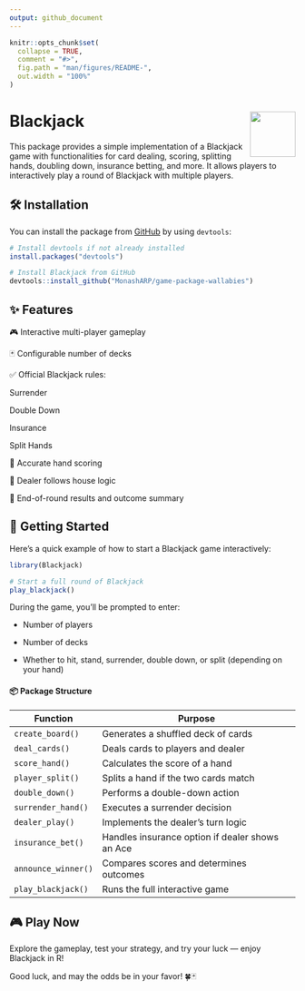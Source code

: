 ```yaml
---
output: github_document
---
```


<!-- README.md is generated from README.Rmd. Please edit that file -->

```r
knitr::opts_chunk$set(
  collapse = TRUE,
  comment = "#>",
  fig.path = "man/figures/README-",
  out.width = "100%"
)
```

# Blackjack <img src="man/figures/Blackjack.png" align="right" height="80" width="80" alt="" />

This package provides a simple implementation of a Blackjack game with functionalities for card dealing, scoring, splitting hands, doubling down, insurance betting, and more. It allows players to interactively play a round of Blackjack with multiple players.

## 🛠 Installation
You can install the package from [GitHub](https://github.com/MonashARP/game-package-wallabies.git) by using `devtools`:
```r
# Install devtools if not already installed
install.packages("devtools")

# Install Blackjack from GitHub
devtools::install_github("MonashARP/game-package-wallabies")
```

## ✨ Features
🎮 Interactive multi-player gameplay

🃏 Configurable number of decks

✅ Official Blackjack rules:

Surrender

Double Down

Insurance

Split Hands

🎯 Accurate hand scoring

🤵 Dealer follows house logic

🏁 End-of-round results and outcome summary

## 🚀 Getting Started
Here’s a quick example of how to start a Blackjack game interactively:
```r
library(Blackjack)

# Start a full round of Blackjack
play_blackjack()

```

During the game, you’ll be prompted to enter:

- Number of players

- Number of decks

- Whether to hit, stand, surrender, double down, or split (depending on your hand)

#### 📦 Package Structure

| Function              | Purpose                                                |
|-----------------------|--------------------------------------------------------|
| `create_board()`      | Generates a shuffled deck of cards                     |
| `deal_cards()`        | Deals cards to players and dealer                      |
| `score_hand()`        | Calculates the score of a hand                         |
| `player_split()`      | Splits a hand if the two cards match                   |
| `double_down()`       | Performs a double-down action                          |
| `surrender_hand()`    | Executes a surrender decision                          |
| `dealer_play()`       | Implements the dealer's turn logic                     |
| `insurance_bet()`     | Handles insurance option if dealer shows an Ace        |
| `announce_winner()`   | Compares scores and determines outcomes                |
| `play_blackjack()`    | Runs the full interactive game                         |

## 🎮 Play Now
Explore the gameplay, test your strategy, and try your luck — enjoy Blackjack in R!

Good luck, and may the odds be in your favor! 🍀🃏
